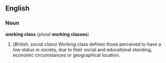 ==English==
===Noun===
'''working class''' (''plural'' '''working classes''')

#(''British, social class'') Working class defines those perceived to have a low status in society, due to their social and educational standing, economic circumstances or geographical location.